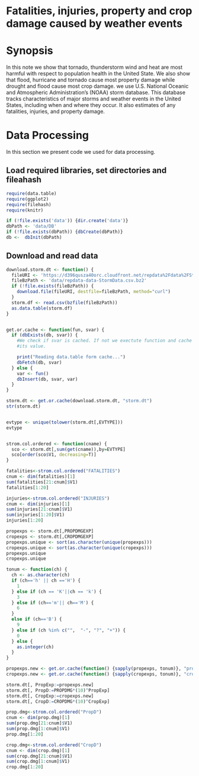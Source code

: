 Fatalities, injuries, property and crop damage caused by weather events
=======================================================================

# Synopsis #


In this note we show that tornado, thunderstorm wind and heat are most
harmful with respect to population health in the United State. We also
show that flood, hurricane and tornado cause most property damage
while drought and flood cause most crop damage. we use U.S. National Oceanic and Atmospheric
Administration's (NOAA) storm database. This database tracks
characteristics of major storms and weather events in the United States, including when and where they occur.  It also estimates of any fatalities, injuries, and property damage.

# Data Processing #

In this section we present code we used for data processing.

## Load required libraries, set directories and fileahash ##

```r
require(data.table)
require(ggplot2)
require(filehash)
require(knitr)

if (!file.exists('data')) {dir.create('data')}
dbPath <- 'data/DB'
if (!file.exists(dbPath)) {dbCreate(dbPath)}
db <-  dbInit(dbPath)
```

## Download and read data ##


```r
download.storm.dt <- function() {
  fileURI <- 'https://d396qusza40orc.cloudfront.net/repdata%2Fdata%2FStormData.csv.bz2'
  fileBzPath <- 'data/repdata-data-StormData.csv.bz2'
  if (!file.exists(fileBzPath)) {
    download.file(fileURI, destfile=fileBzPath, method="curl")
  }
  storm.df <- read.csv(bzfile(fileBzPath))
  as.data.table(storm.df)
}


get.or.cache <- function(fun, svar) {
  if (dbExists(db, svar)) {
    #We check if svar is cached. If not we exectute function and cache
    #its value.

    print("Reading data.table form cache...")
    dbFetch(db, svar)
  } else {
    var <- fun()
    dbInsert(db, svar, var)
  }
}

storm.dt <- get.or.cache(download.storm.dt, "storm.dt")
str(storm.dt)


evtype <- unique(tolower(storm.dt[,EVTYPE]))
evtype



```


```r

strom.col.ordered <- function(cname) {
  sco <- storm.dt[,sum(get(cname)),by=EVTYPE]
  sco[order(sco$V1, decreasing=T)]
}

fatalities<-strom.col.ordered("FATALITIES")
cnum <- dim(fatalities)[1]
sum(fatalities[21:cnum]$V1)
fatalities[1:20]

injuries<-strom.col.ordered("INJURIES")
cnum <- dim(injuries)[1]
sum(injuries[21:cnum]$V1)
sum(injuries[1:20]$V1)
injuries[1:20]

```

```r
propexps <- storm.dt[,PROPDMGEXP]
cropexps <- storm.dt[,CROPDMGEXP]
propexps.unique <- sort(as.character(unique(propexps)))
cropexps.unique <- sort(as.character(unique(cropexps)))
propexps.unique
cropexps.unique

tonum <- function(ch) {
  ch <- as.character(ch)
  if (ch=='h' || ch =='H') {
    1
  } else if (ch == 'K'||ch == 'k') {
    3
  } else if (ch=='m'|| ch=='M') {
    6
  }
  else if (ch=='B') {
    9
  } else if (ch %in% c("",  "-", "?", "+")) {
    0
  } else {
    as.integer(ch)
  }
}

propexps.new <- get.or.cache(function() {sapply(propexps, tonum)}, "propexps.new")
cropexps.new <- get.or.cache(function() {sapply(cropexps, tonum)}, "cropexps.new")

storm.dt[, PropExp:=propexps.new]
storm.dt[, PropD:=PROPDMG*(10)^PropExp]
storm.dt[, CropExp:=cropexps.new]
storm.dt[, CropD:=CROPDMG*(10)^CropExp]

prop.dmg<-strom.col.ordered("PropD")
cnum <- dim(prop.dmg)[1]
sum(prop.dmg[21:cnum]$V1)
sum(prop.dmg[1:cnum]$V1)
prop.dmg[1:20]

crop.dmg<-strom.col.ordered("CropD")
cnum <- dim(crop.dmg)[1]
sum(crop.dmg[21:cnum]$V1)
sum(crop.dmg[1:cnum]$V1)
crop.dmg[1:20]

```
    
